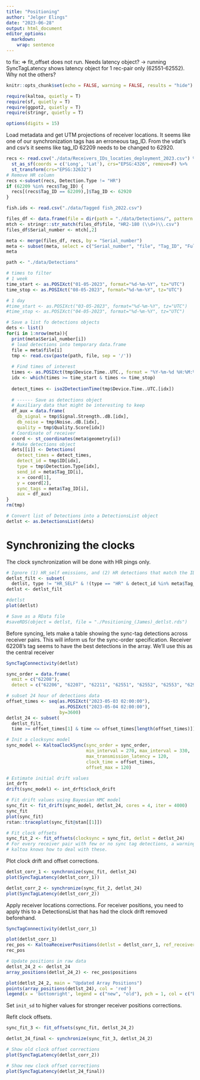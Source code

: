 ```yaml
---
title: "Positioning"
author: "Jelger Elings"
date: "2023-06-28"
output: html_document
editor_options: 
  markdown: 
    wrap: sentence
---
```



to fix:
 => fit_offset does not run. Needs latency object? 
  -> running SyncTagLatency shows latency object for 1 rec-pair only (62551-62552). Why not the others? 

```r
knitr::opts_chunk$set(echo = FALSE, warning = FALSE, results = "hide")

require(kaltoa, quietly = T)
require(sf, quietly = T)
require(ggpot2, quietly = T)
require(stringr, quietly = T)

options(digits = 15)
```

Load metadata and get UTM projections of receiver locations.
It seems like one of our synchronization tags has an erroneous tag_ID.
From the vdat's and csv's it seems like tag_ID 62209 needs to be changed to 62920.

```r
recs <- read.csv("./data/Receivers_IDs_locaties_deployment_2023.csv") %>%
  st_as_sf(coords = c('Long', 'Lat'), crs="EPSG:4326", remove=F) %>%
  st_transform(crs="EPSG:32632")
# Remove HR column
recs <-subset(recs, Detection.Type != "HR")
if (62209 %in% recs$Tag_ID) {
  recs[(recs$Tag_ID == 62209),]$Tag_ID <- 62920
}

fish.ids <- read.csv("./data/Tagged fish_2022.csv")
```


```r
files_df <- data.frame(file = dir(path = "./data/Detections/", pattern = "*.\\.csv"))
mtch <- stringr::str_match(files_df$file, "HR2-180 (\\d+)\\.csv")
files_df$Serial_number <- mtch[,2]

meta <- merge(files_df, recs, by = "Serial_number")
meta <- subset(meta, select = c("Serial_number", "file", "Tag_ID", "Full_Tag_ID", "geometry"))
meta
```

```r
path <- "./data/Detections"

# times to filter
# 1 week
time_start <- as.POSIXct("01-05-2023", format="%d-%m-%Y", tz="UTC")
time_stop <- as.POSIXct("08-05-2023", format="%d-%m-%Y", tz="UTC")

# 1 day
#time_start <- as.POSIXct("03-05-2023", format="%d-%m-%Y", tz="UTC")
#time_stop <- as.POSIXct("04-05-2023", format="%d-%m-%Y", tz="UTC")

# Save a list fo detections objects
dets <- list()
for(i in 1:nrow(meta)){
  print(meta$Serial_number[i])
  # load detections into temporary data.frame
  file = meta$file[i]
  tmp <- read.csv(paste(path, file, sep = '/'))
  
  # Find times of interest
  times <- as.POSIXct(tmp$Device.Time..UTC., format = "%Y-%m-%d %H:%M:%OS")
  idx <- which(times >= time_start & times <= time_stop)
  
  detect_times <- iso2DetectionTime(tmp$Device.Time..UTC.[idx])
  
  # ------ Save as detections object
  # Auxiliary data that might be interesting to keep
  df_aux = data.frame(
    db_signal = tmp$Signal.Strength..dB.[idx],
    db_noise = tmp$Noise..dB.[idx],
    quality = tmp$Quality.Score[idx])
  # Coordinate of receiver
  coord <- st_coordinates(meta$geometry[i])
  # Make detections object
  dets[[i]] <- Detections(
    detect_times = detect_times, 
    detect_id = tmp$ID[idx], 
    type = tmp$Detection.Type[idx], 
    send_id = meta$Tag_ID[i], 
    x = coord[1], 
    y = coord[2], 
    sync_tags = meta$Tag_ID[i], 
    aux = df_aux)
}
rm(tmp)

# Convert list of Detections into a DetectionsList object
detlst <- as.DetectionsList(dets)
```

# Synchronizing the clocks

The clock synchronization will be done with HR pings only. 

```r
# Ignore (1) HR_self emissions, and (2) HR detections that match the IDs of sync tags.
detlst_filt <- subset(
  detlst, type != "HR_SELF" & !(type == "HR" & detect_id %in% meta$Tag_ID))
detlst <- detlst_filt

#detlst
plot(detlst)

# Save as a RData file
#saveRDS(object = detlst, file = "./Positioning_(James)_detlst.rds")
```

Before syncing, lets make a table showing the sync-tag detections across receiver pairs.
This will inform us for the sync-order specification. Receiver 62208's tag seems to have the best detections in the array. We'll use this as the central receiver

```r
SyncTagConnectivity(detlst)
```

```r
sync_order = data.frame(
  emit = c("62208"),
  detect = c("62206", "62207", "62211", "62551", "62552", "62553", "62920"))

# subset 24 hour of detections data
offset_times <- seq(as.POSIXct("2023-05-03 02:00:00"),
                    as.POSIXct("2023-05-04 02:00:00"),
                    by=3600)
detlst_24 <- subset(
  detlst_filt,
  time >= offset_times[1] & time <= offset_times[length(offset_times)])

# Init a clocksync model
sync_model <- KaltoaClockSync(sync_order = sync_order,
                              min_interval = 270, max_interval = 330,
                              max_transmission_latency = 120,
                              clock_time = offset_times,
                              offset_max = 120)

# Estimate initial drift values
int_drft
drift(sync_model) <- int_drft$clock_drift

# Fit drift values using Bayesian HMC model
sync_fit <- fit_drift(sync_model, detlst_24, cores = 4, iter = 4000)
sync_fit
plot(sync_fit)
rstan::traceplot(sync_fit@stan[[1]])

# Fit clock offsets
sync_fit_2 <- fit_offsets(clocksync = sync_fit, detlst = detlst_24)
# For every receiver pair with few or no sync tag detections, a warning will pop up.
# kaltoa knows how to deal with these.
```

Plot clock drift and offset corrections.

```r
detlst_corr_1 <- synchronize(sync_fit, detlst_24) 
plot(SyncTagLatency(detlst_corr_1))

detlst_corr_2 <- synchronize(sync_fit_2, detlst_24) 
plot(SyncTagLatency(detlst_corr_2))
```

Apply receiver locations corrections.
For receiver positions, you need to apply this to a DetectionsList that has had the clock drift removed beforehand.

```r
SyncTagConnectivity(detlst_corr_1)

plot(detlst_corr_1)
rec_pos <- KaltoaReceiverPositions(detlst = detlst_corr_1, ref_receivers = c("62208", "62920"), init_sd = 20)
rec_pos

# Update positions in raw data
detlst_24_2 <- detlst_24 
array_positions(detlst_24_2) <- rec_pos$positions

plot(detlst_24_2, main = "Updated Array Positions")
points(array_positions(detlst_24), col = 'red')
legend(x = 'bottomright', legend = c("new", "old"), pch = 1, col = c("black", "red"))
```

Set `init_sd` to higher values for stronger receiver positions corrections.

Refit clock offsets.

```r
sync_fit_3 <- fit_offsets(sync_fit, detlst_24_2)

detlst_24_final <- synchronize(sync_fit_3, detlst_24_2)

# Show old clock offset corrections
plot(SyncTagLatency(detlst_corr_2))

# Show new clock offset corrections
plot(SyncTagLatency(detlst_24_final))

```

